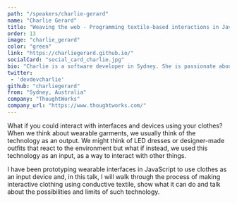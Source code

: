 ```yaml
---
path: "/speakers/charlie-gerard"
name: "Charlie Gerard"
title: "Weaving the web - Programming textile-based interactions in JavaScript"
order: 13
image: "charlie_gerard"
color: "green"
link: "https://charliegerard.github.io/"
socialCard: "social_card_charlie.jpg"
bio: "Charlie is a software developer in Sydney. She is passionate about creative coding and building interactive prototypes mixing science, art and technology. She also spends time giving back to the community by mentoring new developers, contributing to open-source projects and speaking at events."
twitter:
 - 'devdevcharlie'
github: "charliegerard"
from: "Sydney, Australia"
company: "ThoughtWorks"
company_url: "https://www.thoughtworks.com/"
---
```


What if you could interact with interfaces and devices using your clothes? When we think about
wearable garments, we usually think of the technology as an output. We might think of LED
dresses or designer-made outfits that react to the environment but what if instead, we used
this technology as an input, as a way to interact with other things.

I have been prototyping wearable interfaces in JavaScript to use clothes as an input device and,
in this talk, I will walk through the process of making interactive clothing using conductive textile,
show what it can do and talk about the possibilities and limits of such technology.